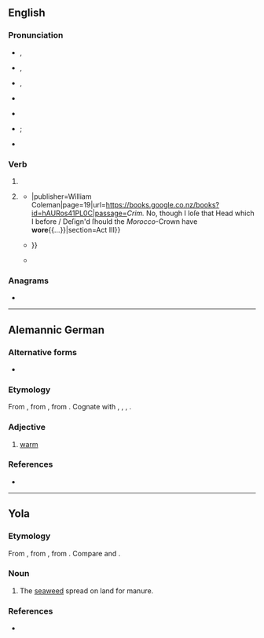 {{also|WORE}}
==English==

===Pronunciation===
* {{a|GenAm}} {{enPR|wôr}}, {{IPA|en|/wɔɹ/}}
* {{a|RP}} {{enPR|wô}}, {{IPA|en|/wɔː/}}
* {{a|rhotic|horse-hoarse}} {{enPR|wōr}}, {{IPA|en|/wo(ː)ɹ/}}
* {{a|nonrhotic|horse-hoarse}} {{IPA|en|/woə/}}
* {{audio|en|en-us-wore.ogg|Audio (US)}}
* {{homophones|en|war}} {{qualifier|accents with the {{w|horse–hoarse merger}}}}; {{l|en|Waugh}} {{qualifier|non-rhotic accents with the {{w|horse–hoarse merger}}}}
* {{rhymes|en|ɔː(ɹ)|s=1}}

===Verb===
{{head|en|verb form}}

# {{en-simple past of|wear}}
# {{lb|en|now|colloquial|nonstandard}} {{past participle of|en|wear}}
#* {{quote-book|en|year=1673|author={{w|Elkanah Settle}}|title=The Empress of Morocco{{...}}|publisher=William Coleman|page=19|url=https://books.google.co.nz/books?id=hAURos41PL0C|passage=''Crim.'' No, though I loſe that Head which I before / Deſign'd ſhould the ''Morocco''-Crown have '''wore'''{{...}}|section=Act III}}
#* {{quote-book|en|year=1824|title=The Miscellaneous Works of Tobias Smollett, M.D.|volume=VII|author=Tobias Smollett|page=125|passage=Some of the greatest scholars, politicians, and wits, that ever Europe produced, have '''wore''' the habit of an abbé{{...}}}}
#* {{quote-book|en|date=4 August 1997|isbn=9780813346472|publisher={{w|Hachette UK}}|title=Troubling The Angels: Women Living With HIV/AIDS|author=Patricia A Lather|author2=Christine S Smithies|page=138|url=https://books.google.co.nz/books?id=jZk5DgAAQBAJ|passage=But he wore surgical gloves when we had sex, I mean if we had had a body condom he would have '''wore''' it and he'd go wash immediately.}}

===Anagrams===
* {{anagrams|en|a=eorw|Rowe|ower|owre}}

----

==Alemannic German==

===Alternative forms===
* {{alter|gsw|warm|woare|woarm|wérme}}

===Etymology===
From {{inh|gsw|gmh|warm}}, from {{inh|gsw|goh|warm}}, from {{inh|gsw|gem-pro|*warmaz}}. Cognate with {{cog|de|warm}}, {{cog|nl|warm}}, {{cog|en|warm}}, {{cog|is|varmur}}.

===Adjective===
{{head|gsw|adjective}}

# {{lb|gsw|Carcoforo}} [[warm]]

===References===
* {{R:Patuzzi}}
{{topics|gsw|Temperature}}

----
==Yola==

===Etymology===
From {{inh|yol|enm|*wor|t=seaweed}}, from {{inh|enm|ang|wār}}, from {{inh|enm|gmw-pro|*wair}}. Compare {{cog|sco|ware}} and {{cog|nl|wier}}.

===Noun===
{{head|yol|noun}}

# The [[seaweed]] spread on land for manure.

===References===
* {{R:Browne 1927|page=136}}